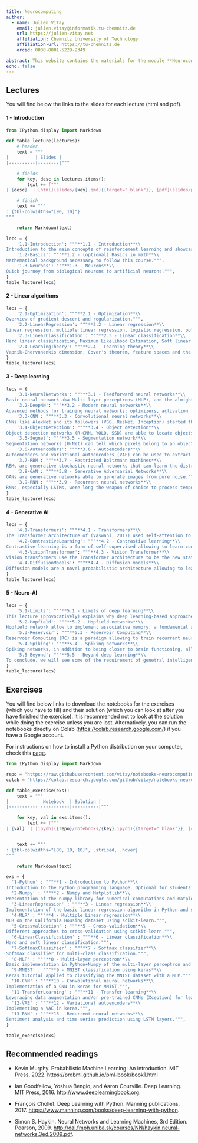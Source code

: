```yaml
---
title: Neurocomputing
author: 
  - name: Julien Vitay 
    email: julien.vitay@informatik.tu-chemnitz.de
    url: https://julien-vitay.net
    affiliation: Chemnitz University of Technology
    affiliation-url: https://tu-chemnitz.de
    orcid: 0000-0001-5229-2349

abstract: This website contains the materials for the module **Neurocomputing**, covering basics in machine learning, deep learning and neuro-AI. 
echo: false
---
```


## Lectures

You will find below the links to the slides for each lecture (html and pdf).

#### 1 - Introduction


```python
from IPython.display import Markdown

def table_lecture(lectures):
    # header
    text = """
|          | Slides |
|----------|--------|"""

    # fields
    for key, desc in lectures.items():
        text += f"""
| {desc}  | [html](slides/{key}.qmd){{target="_blank"}}, [pdf](slides/pdf/{key}.pdf){{target="_blank"}} |"""

    # finish
    text += """
: {tbl-colwidths="[90, 10]"}
"""

    return Markdown(text)
```

```python
lecs = {
    '1.1-Introduction': """**1.1 - Introduction**\\
Introduction to the main concepts of reinforcement learning and showcasing of the current applications.""",
    '1.2-Basics': """**1.2 - (optional) Basics in math**\\
Mathematical background necessary to follow this course.""",
    '1.3-Neurons': """**1.3 - Neurons**\\
Quick journey from biological neurons to artificial neurons.""",
}
table_lecture(lecs)
```


#### 2 - Linear algorithms


```python
lecs = {
    '2.1-Optimization': """**2.1 - Optimization**\\
Overview of gradient descent and regularization.""",
    '2.2-LinearRegression': """**2.2 - Linear regression**\\
Linear regression, multiple linear regression, logistic regression, polynomial regression and how to evaluate them.""",
    '2.3-LinearClassification': """**2.3 - Linear classification**\\
Hard linear classification, Maximum Likelihood Estimation, Soft linear classication, multi-class softmax classification.""",
    '2.4-LearningTheory': """**2.4 - Learning theory**\\
Vapnik-Chervonenkis dimension, Cover's theorem, feature spaces and the kernel methods..""",
}
table_lecture(lecs)
```



#### 3 - Deep learning

```python
lecs = {
    '3.1-NeuralNetworks': """**3.1 - Feedforward neural networks**\\
Basic neural network aka Multi-layer perceptrons (MLP), and the almighty backpropagation algorithm.""",
    '3.2-DeepNN': """**3.2 - Modern neural networks**\\
Advanced methods for training neural networks: optimizers, activation functions, normalization, etc.""",
    '3.3-CNN': """**3.3 - Convolutional neural networks**\\
CNNs like AlexNet and its followers (VGG, ResNet, Inception) started the deep learning hype and revolutionized computer vision..""",
    '3.4-ObjectDetection': """**3.4 - Object detection**\\
Object detection networks (R-CNN, YOLO, SSD) are able to locate objects in an image.""",
    '3.5-Segnet': """**3.5 - Segmentation network**\\
Segmentation networks (U-Net) can tell which pixels belong to an object.""",
    '3.6-Autoencoders': """**3.6 - Autoencoders**\\
Autoencoders and variational autoencoders (VAE) can be used to extract latent representations from raw data.""",
    '3.7-RBM': """**3.7 - Restricted Boltzmann machines**\\
RBMs are generative stochastic neural networks that can learn the distribution of their inputs.""",
    '3.8-GAN': """**3.8 - Generative Adversarial Networks**\\
GANs are generative networks able to generate images from pure noise.""",
    '3.9-RNN': """**3.9 - Recurrent neural networks**\\
RNNs, especially LSTMs, were long the weapon of choice to process temporal sequences (text, video, etc)..""",
}
table_lecture(lecs)
```


#### 4 - Generative AI


```python
lecs = {
    '4.1-Transformers': """**4.1 - Transformers**\\
The Transformer architecture of (Vaswani, 2017) used self-attention to replace RNNs and start the second wave of AI hype.""",
    '4.2-ContrastiveLearning': """**4.2 - Contrastive learning**\\
Contrastive learning is a form of self-supervised allowing to learn context-relevant representations from raw data..""",
    '4.3-VisionTransformer': """**4.3 - Vision Transformer**\\
Vision transformers use the Transformer architecture to be the new state of the art in computer vision.""",
    '4.4-DiffusionModels': """**4.4 - Diffusion models**\\
Diffusion models are a novel probabilistic architecture allowing to learn to generate images (Midjourney, Dall-E, etc) through incremental denoising.""",
}
table_lecture(lecs)
```



#### 5 - Neuro-AI


```python
lecs = {
    '5.1-Limits': """**5.1 - Limits of deep learning**\\
This lecture (provocatively) explains why deep learning-based approaches will never be able to achieve Artificial General Intelligence and why more brain-inspired approaches (neuro-AI) are the next step for AI..""",
    '5.2-Hopfield': """**5.2 - Hopfield networks**\\
Hopfield network allow to implement associative memory, a fundamental aspect of cognition..""",
    '5.3-Reservoir': """**5.3 - Reservoir Computing**\\
Reservoir Computing (RC) is a paradigm allowing to train recurrent neural networks on time series with much less compuations than with deep learning approaches.""",
    '5.4-Spiking': """**5.4 - Spiking networks**\\
Spiking networks, in addition to being closer to brain functioning, allow to perform the same computations as deep netowkrs without requiring as much communication, allowing energy-efficient implementations on neuro-morphic hardware.""",
    '5.5-Beyond': """**5.5 - Beyond deep learning**\\
To conclude, we will see some of the requirement of genetral intelligence that need to be added to our models.""",
}
table_lecture(lecs)
```


## Exercises

You will find below links to download the notebooks for the exercises (which you have to fill) and their solution (which you can look at after you have finished the exercise). It is recommended not to look at the solution while doing the exercise unless you are lost.  Alternatively, you can run the notebooks directly on Colab (<https://colab.research.google.com/>) if you have a Google account. 

For instructions on how to install a Python distribution on your computer, check this [page](webpage/Installation.qmd).


```python
from IPython.display import Markdown

repo = "https://raw.githubusercontent.com/vitay/notebooks-neurocomputing/main"
colab = "https://colab.research.google.com/github/vitay/notebooks-neurocomputing/blob/main"

def table_exercise(exs):
    text = """
|           | Notebook  | Solution |
|-----------|-----------|----------|"""

    for key, val in exs.items():
        text += f"""
| {val}  | [ipynb]({repo}/notebooks/{key}.ipynb){{target="_blank"}}, [colab]({colab}/notebooks/{key}.ipynb){{target="_blank"}}   | [ipynb]({repo}/solutions/{key}.ipynb){{target="_blank"}}, [colab]({colab}/solutions/{key}.ipynb){{target="_blank"}} |"""


    text += """
: {tbl-colwidths="[80, 10, 10]", .striped, .hover}
"""

    return Markdown(text)
```

```python
exs = {
  '1-Python' : """**1 - Introduction to Python**\\
Introduction to the Python programming language. Optional for students already knowing Python.""",
  '2-Numpy' : """**2 - Numpy and Matplotlib**\\
Presentation of the numpy library for numerical computations and matplotlib for visualization. Also optional for students already familiar.""",
  '3-LinearRegression' : """**3 - Linear regression**\\
Implementation of the basic linear regression algorithm in Python and scikit-learn.""",
  '4-MLR' : """**4 - Multiple Linear regression**\\
MLR on the California Housing dataset using scikit-learn.""",
  '5-Crossvalidation' : """**5 - Cross-validation**\\
Different approaches to cross-validation using scikit-learn.""",
  '6-LinearClassification' : """**6 - Linear classification**\\
Hard and soft linear classification.""",
  '7-SoftmaxClassifier' : """**7 - Softmax classifier**\\
Softmax classifier for multi-class classification.""",
  '8-MLP' : """**8 - Multi-layer perceptron**\\
Basic implementation in Python+Numpy of the multi-layer perceptron and the backpropagation algorithm.""",
  '9-MNIST' : """**9 - MNIST classification using keras**\\
Keras tutorial applied to classifying the MNIST dataset with a MLP.""",
  '10-CNN' : """**10 - Convolutional neural networks**\\
Implementation of a CNN in keras for MNIST.""",
  '11-TransferLearning' : """**11 - Transfer learning**\\
Leveraging data augmentation and/or pre-trained CNNs (Xception) for learning a small cats vs. dogs dataset.""",
  '12-VAE' : """**12 - Variational autoencoders**\\
Implementing a VAE in keras.""",
  '13-RNN' : """**13 - Recurrent neural networks**\\
Sentiment analysis and time series prediction using LSTM layers.""",
}

table_exercise(exs)
```

## Recommended readings

* Kevin Murphy. Probabilistic Machine Learning: An introduction. MIT Press, 2022. <https://probml.github.io/pml-book/book1.html>

* Ian Goodfellow, Yoshua Bengio, and Aaron Courville. Deep Learning. MIT Press, 2016. <http://www.deeplearningbook.org>.

* François Chollet. Deep Learning with Python. Manning publications, 2017. <https://www.manning.com/books/deep-learning-with-python>.

* Simon S. Haykin. Neural Networks and Learning Machines, 3rd Edition. Pearson, 2009. <http://dai.fmph.uniba.sk/courses/NN/haykin.neural-networks.3ed.2009.pdf>.




